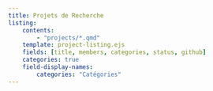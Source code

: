 ```yaml
---
title: Projets de Recherche
listing:
    contents:
        - "projects/*.qmd"
    template: project-listing.ejs
    fields: [title, members, categories, status, github]
    categories: true
    field-display-names:
        categories: "Catégories"
---
```

